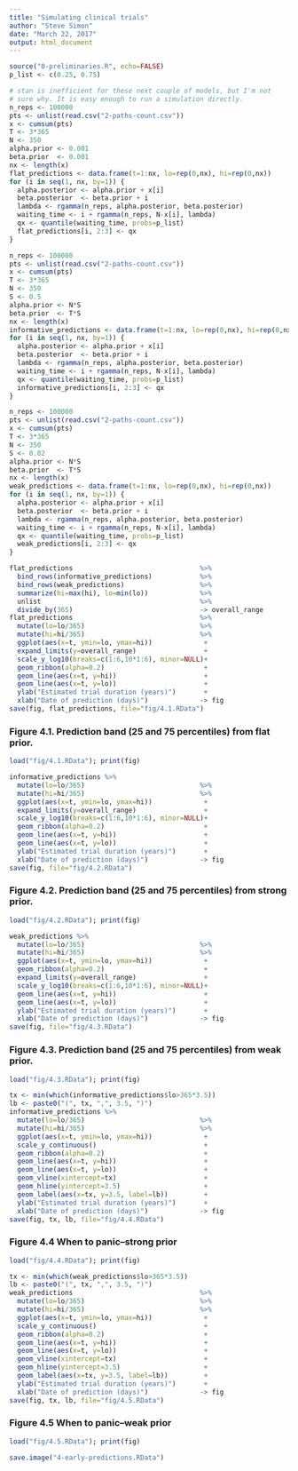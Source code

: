 ```yaml
---
title: "Simulating clinical trials"
author: "Steve Simon"
date: "March 22, 2017"
output: html_document
---
```


```r
source("0-preliminaries.R", echo=FALSE)
p_list <- c(0.25, 0.75)
```


```r
# stan is inefficient for these next couple of models, but I'm not
# sure why. It is easy enough to run a simulation directly.
n_reps <- 100000
pts <- unlist(read.csv("2-paths-count.csv"))
x <- cumsum(pts)
T <- 3*365
N <- 350
alpha.prior <- 0.001
beta.prior  <- 0.001
nx <- length(x)
flat_predictions <- data.frame(t=1:nx, lo=rep(0,nx), hi=rep(0,nx))
for (i in seq(1, nx, by=1)) {
  alpha.posterior <- alpha.prior + x[i]
  beta.posterior  <- beta.prior + i
  lambda <- rgamma(n_reps, alpha.posterior, beta.posterior)
  waiting_time <- i + rgamma(n_reps, N-x[i], lambda)
  qx <- quantile(waiting_time, probs=p_list)
  flat_predictions[i, 2:3] <- qx
}
```

```r
n_reps <- 100000
pts <- unlist(read.csv("2-paths-count.csv"))
x <- cumsum(pts)
T <- 3*365
N <- 350
S <- 0.5
alpha.prior <- N*S
beta.prior  <- T*S
nx <- length(x)
informative_predictions <- data.frame(t=1:nx, lo=rep(0,nx), hi=rep(0,nx))
for (i in seq(1, nx, by=1)) {
  alpha.posterior <- alpha.prior + x[i]
  beta.posterior  <- beta.prior + i
  lambda <- rgamma(n_reps, alpha.posterior, beta.posterior)
  waiting_time <- i + rgamma(n_reps, N-x[i], lambda)
  qx <- quantile(waiting_time, probs=p_list)
  informative_predictions[i, 2:3] <- qx
}
```

```r
n_reps <- 100000
pts <- unlist(read.csv("2-paths-count.csv"))
x <- cumsum(pts)
T <- 3*365
N <- 350
S <- 0.02
alpha.prior <- N*S
beta.prior  <- T*S
nx <- length(x)
weak_predictions <- data.frame(t=1:nx, lo=rep(0,nx), hi=rep(0,nx))
for (i in seq(1, nx, by=1)) {
  alpha.posterior <- alpha.prior + x[i]
  beta.posterior  <- beta.prior + i
  lambda <- rgamma(n_reps, alpha.posterior, beta.posterior)
  waiting_time <- i + rgamma(n_reps, N-x[i], lambda)
  qx <- quantile(waiting_time, probs=p_list)
  weak_predictions[i, 2:3] <- qx
}
```

```r
flat_predictions                                %>%
  bind_rows(informative_predictions)            %>%
  bind_rows(weak_predictions)                   %>%
  summarize(hi=max(hi), lo=min(lo))             %>%
  unlist                                        %>%
  divide_by(365)                                -> overall_range
flat_predictions                                %>%
  mutate(lo=lo/365)                             %>%
  mutate(hi=hi/365)                             %>%
  ggplot(aes(x=t, ymin=lo, ymax=hi))             + 
  expand_limits(y=overall_range)                 +
  scale_y_log10(breaks=c(1:6,10*1:6), minor=NULL)+
  geom_ribbon(alpha=0.2)                         +
  geom_line(aes(x=t, y=hi))                      +
  geom_line(aes(x=t, y=lo))                      +
  ylab("Estimated trial duration (years)")       +
  xlab("Date of prediction (days)")             -> fig
save(fig, flat_predictions, file="fig/4.1.RData")
```

### Figure 4.1. Prediction band (25 and 75 percentiles) from flat prior.

```r
load("fig/4.1.RData"); print(fig)
```

```r
informative_predictions %>%
  mutate(lo=lo/365)                             %>%
  mutate(hi=hi/365)                             %>%
  ggplot(aes(x=t, ymin=lo, ymax=hi))             +
  expand_limits(y=overall_range)                 +
  scale_y_log10(breaks=c(1:6,10*1:6), minor=NULL)+
  geom_ribbon(alpha=0.2)                         +
  geom_line(aes(x=t, y=hi))                      +
  geom_line(aes(x=t, y=lo))                      +
  ylab("Estimated trial duration (years)")       +
  xlab("Date of prediction (days)")             -> fig
save(fig, file="fig/4.2.RData")
```

### Figure 4.2. Prediction band (25 and 75 percentiles) from strong prior.

```r
load("fig/4.2.RData"); print(fig)
```

```r
weak_predictions %>%
  mutate(lo=lo/365)                             %>%
  mutate(hi=hi/365)                             %>%
  ggplot(aes(x=t, ymin=lo, ymax=hi))             +
  geom_ribbon(alpha=0.2)                         +
  expand_limits(y=overall_range)                 +
  scale_y_log10(breaks=c(1:6,10*1:6), minor=NULL)+
  geom_line(aes(x=t, y=hi))                      +
  geom_line(aes(x=t, y=lo))                      +
  ylab("Estimated trial duration (years)")       +
  xlab("Date of prediction (days)")             -> fig
save(fig, file="fig/4.3.RData")
```

### Figure 4.3. Prediction band (25 and 75 percentiles) from weak prior.

```r
load("fig/4.3.RData"); print(fig)
```

```r
tx <- min(which(informative_predictions$lo>365*3.5))
lb <- paste0("(", tx, ",", 3.5, ")")
informative_predictions %>%
  mutate(lo=lo/365)                             %>%
  mutate(hi=hi/365)                             %>%
  ggplot(aes(x=t, ymin=lo, ymax=hi))             +
  scale_y_continuous()                           +
  geom_ribbon(alpha=0.2)                         +
  geom_line(aes(x=t, y=hi))                      +
  geom_line(aes(x=t, y=lo))                      +
  geom_vline(xintercept=tx)                      +
  geom_hline(yintercept=3.5)                     +
  geom_label(aes(x=tx, y=3.5, label=lb))         +
  ylab("Estimated trial duration (years)")       +
  xlab("Date of prediction (days)")             -> fig
save(fig, tx, lb, file="fig/4.4.RData")
```

### Figure 4.4 When to panic--strong prior

```r
load("fig/4.4.RData"); print(fig)
```

```r
tx <- min(which(weak_predictions$lo>365*3.5))
lb <- paste0("(", tx, ",", 3.5, ")")
weak_predictions                                %>%
  mutate(lo=lo/365)                             %>%
  mutate(hi=hi/365)                             %>%
  ggplot(aes(x=t, ymin=lo, ymax=hi))             +
  scale_y_continuous()                           +
  geom_ribbon(alpha=0.2)                         +
  geom_line(aes(x=t, y=hi))                      +
  geom_line(aes(x=t, y=lo))                      +
  geom_vline(xintercept=tx)                      +
  geom_hline(yintercept=3.5)                     +
  geom_label(aes(x=tx, y=3.5, label=lb))         +
  ylab("Estimated trial duration (years)")       +
  xlab("Date of prediction (days)")             -> fig
save(fig, tx, lb, file="fig/4.5.RData")
```

### Figure 4.5 When to panic--weak prior

```r
load("fig/4.5.RData"); print(fig)
```

```r
save.image("4-early-predictions.RData")
```




